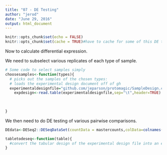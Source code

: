 ```yaml
---
title: "07 - DE Testing"
author: "jerod"
date: "June 29, 2016"
output: html_document
---
```


```r
knitr::opts_chunk$set(echo = FALSE)
knitr::opts_chunk$set(cache = TRUE)#have to cache for some of this DE to be iteratively useful.
```

Now to calculate differential expression.

We need to subselect various replicates of each type of sample.
```r
# Some code to select samples simply
choosesamples<-function(types){
  # picks out the samples of the chosen types:
  # loads the experimental design document off of gh
  experimentaldesignfile="github.com/jeparson/protomagic/SampleDesign.csv"
    expdesign<-read.table(experimentaldesignfile,sep="\t",header=TRUE)
  
  
  
}

```
We then need to do DE testing of various pairwise comparisons.

```r
DEdata<-DESeq2::DESeqDataSet(countData = mastercounts,colData=colnames(expdesign),design = tabletodeseq(expdesign))

tabletodeseq<-function(table){
  #convert the tabular design of the experimental design file into an experimental design that DESeq understands...
}

```
